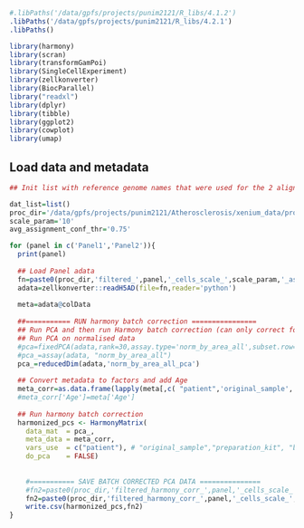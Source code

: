
```r
#.libPaths('/data/gpfs/projects/punim2121/R_libs/4.1.2')
.libPaths('/data/gpfs/projects/punim2121/R_libs/4.2.1')
.libPaths()
```

```r

library(harmony)
library(scran)
library(transformGamPoi)
library(SingleCellExperiment)
library(zellkonverter)
library(BiocParallel)
library("readxl")
library(dplyr)
library(tibble)
library(ggplot2)
library(cowplot)
library(umap)

```


## Load data and metadata
```r
## Init list with reference genome names that were used for the 2 alignments

dat_list=list()
proc_dir='/data/gpfs/projects/punim2121/Atherosclerosis/xenium_data/processed_data/baysor_processed_output/'
scale_param='10'
avg_assignment_conf_thr='0.75'

for (panel in c('Panel1','Panel2')){
  print(panel)
  
  ## Load Panel adata
  fn=paste0(proc_dir,'filtered_',panel,'_cells_scale_',scale_param,'_asg_conf_',avg_assignment_conf_thr,'.h5ad')
  adata=zellkonverter::readH5AD(file=fn,reader='python')
  
  meta=adata@colData
  
  ##=========== RUN harmony batch correction ================
  ## Run PCA and then run Harmony batch correction (can only correct for categorical variables!)
  ## Run PCA on normalised data
  #pca=fixedPCA(adata,rank=30,assay.type='norm_by_area_all',subset.row=NULL)
  #pca_=assay(adata, "norm_by_area_all")
  pca_=reducedDim(adata,'norm_by_area_all_pca')
  
  ## Convert metadata to factors and add Age
  meta_corr=as.data.frame(lapply(meta[,c( "patient",'original_sample','condition')], factor))
  #meta_corr['Age']=meta['Age']
  
  ## Run harmony batch correction
  harmonized_pcs <- HarmonyMatrix(
    data_mat  = pca_,
    meta_data = meta_corr,
    vars_use  = c("patient"), # "original_sample","preparation_kit", "batch",  multiple covariates
    do_pca    = FALSE)
  
  
    #=========== SAVE BATCH CORRECTED PCA DATA ===============
    #fn2=paste0(proc_dir,'filtered_harmony_corr_',panel,'_cells_scale_',scale_param,'_asg_conf_',avg_assignment_conf_thr,'.h5ad')
    fn2=paste0(proc_dir,'filtered_harmony_corr_',panel,'_cells_scale_',scale_param,'_asg_conf_',avg_assignment_conf_thr,'.csv')
    write.csv(harmonized_pcs,fn2)
}
  
```





